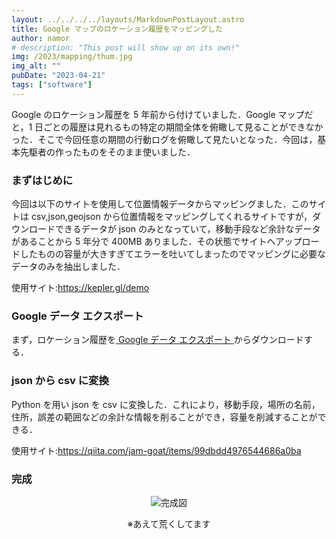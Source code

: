 ```yaml
---
layout: ../../../../layouts/MarkdownPostLayout.astro
title: Google マップのロケーション履歴をマッピングした
author: namor
# description: "This post will show up on its own!"
img: /2023/mapping/thum.jpg
img_alt: ""
pubDate: "2023-04-21"
tags: ["software"]
---
```


Google のロケーション履歴を 5 年前から付けていました．Google マップだと，1 日ごとの履歴は見れるもの特定の期間全体を俯瞰して見ることができなかった．そこで今回任意の期間の行動ログを俯瞰して見たいとなった．今回は，基本先駆者の作ったものをそのまま使いました．

### まずはじめに

今回は以下のサイトを使用して位置情報データからマッピングました．このサイトは csv,json,geojson から位置情報をマッピングしてくれるサイトですが，ダウンロードできるデータが json のみとなっていて，移動手段など余計なデータがあることから 5 年分で 400MB ありました．その状態でサイトへアップロードしたものの容量が大きすぎてエラーを吐いてしまったのでマッピングに必要なデータのみを抽出しました．

使用サイト:https://kepler.gl/demo

### Google データ エクスポート

まず，ロケーション履歴を<a href="https://takeout.google.com/" > Google データ エクスポート </a>からダウンロードする．

### json から csv に変換

Python を用い json を csv に変換した．これにより，移動手段，場所の名前，住所，誤差の範囲などの余計な情報を削ることができ，容量を削減することができる．

使用サイト:https://qiita.com/jam-goat/items/99dbdd4976544686a0ba

### 完成

<div align="center">
  <img src="/2023/mapping/kansei.png" alt="完成図" />
  <p>※あえて荒くしてます</p>
</div>
